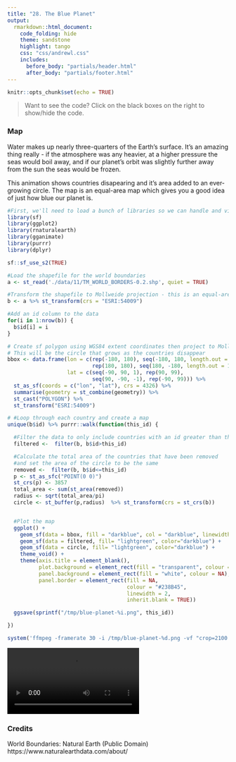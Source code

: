 ```yaml
---
title: "28. The Blue Planet"
output:
  rmarkdown::html_document:
    code_folding: hide
    theme: sandstone   
    highlight: tango
    css: "css/andrewl.css"
    includes:
      before_body: "partials/header.html"
      after_body: "partials/footer.html"
---
```

```r
knitr::opts_chunk$set(echo = TRUE)
```

> Want to see the code? Click on the black boxes on the right to show/hide the code. 


### Map

Water makes up nearly three-quarters of the Earth's surface. It's an amazing thing really
- if the atmosphere was any heavier, at a higher pressure the seas would boil away, and if
our planet's orbit was slightly further away from the sun the seas would be frozen.

This animation shows countries disapearing and it's area added to an ever-growing circle. The map
is an equal-area map which gives you a good idea of just how blue our planet is.

```r
#First, we'll need to load a bunch of libraries so we can handle and view geospatial data
library(sf)
library(ggplot2)
library(rnaturalearth)
library(gganimate)
library(purrr)
library(dplyr)

sf::sf_use_s2(TRUE)

#Load the shapefile for the world boundaries
a <- st_read('./data/11/TM_WORLD_BORDERS-0.2.shp', quiet = TRUE)

#Transform the shapefile to Mollweide projection - this is an equal-area projection
b <- a %>% st_transform(crs = "ESRI:54009")

#Add an id column to the data
for(i in 1:nrow(b)) {
  b$id[i] = i
}

# Create sf polygon using WGS84 extent coordinates then project to Mollweide
# This will be the circle that grows as the countries disappear
bbox <- data.frame(lon = c(rep(-180, 180), seq(-180, 180, length.out = 100),
                           rep(180, 180), seq(180, -180, length.out = 100)),
                   lat = c(seq(-90, 90, 1), rep(90, 99), 
                           seq(90, -90, -1), rep(-90, 99))) %>%
  st_as_sf(coords = c("lon", "lat"), crs = 4326) %>%
  summarise(geometry = st_combine(geometry)) %>%
  st_cast("POLYGON") %>%
  st_transform("ESRI:54009")

# #Loop through each country and create a map
unique(b$id) %>% purrr::walk(function(this_id) {

  #Filter the data to only include countries with an id greater than the current id
  filtered <-  filter(b, b$id>this_id)

  #Calculate the total area of the countries that have been removed
  #and set the area of the circle to be the same
  removed <-  filter(b, b$id<=this_id)
  p <- st_as_sfc("POINT(0 0)")
  st_crs(p) <- 3857
  total_area <- sum(st_area(removed))
  radius <- sqrt(total_area/pi)
  circle <- st_buffer(p,radius)  %>% st_transform(crs = st_crs(b))


  #Plot the map
  ggplot() +
    geom_sf(data = bbox, fill = "darkblue", col = "darkblue", linewidth = 0.25) +
    geom_sf(data = filtered, fill= "lightgreen", color="darkblue") +
    geom_sf(data = circle, fill= "lightgreen", color="darkblue") +
    theme_void() +
    theme(axis.title = element_blank(),
          plot.background = element_rect(fill = "transparent", colour = NA),
          panel.background = element_rect(fill = "white", colour = NA),
          panel.border = element_rect(fill = NA,
                                      colour = "#238B45",
                                      linewidth = 2,
                                      inherit.blank = TRUE))

  ggsave(sprintf("/tmp/blue-planet-%i.png", this_id))

})

system('ffmpeg -framerate 30 -i /tmp/blue-planet-%d.png -vf "crop=2100:1044:0:525,scale=900:430" -c:v libx264 -preset slow -crf 23 -pix_fmt yuv420p images/blue-planet.mp4')

```


![](images/blue-planet.mp4)


### Credits

World Boundaries: Natural Earth (Public Domain) https://www.naturalearthdata.com/about/
